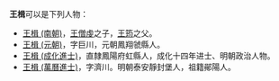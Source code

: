 '''王楫'''可以是下列人物：
*[[王楫_(南朝)|王楫 (南朝)]]，[[王僧虔|王僧虔]]之子，[[王筠_(南朝)|王筠]]之父。
*[[王楫_(元朝)|王楫 (元朝)]]，字巨川，元朝鳳翔虢縣人。
*[[王楫_(成化進士)|王楫 (成化進士)]]，直隸鳳陽府虹縣人，成化十四年进士、明朝政治人物。
*[[王楫_(萬曆進士)|王楫 (萬曆進士)]]，字濟川。明朝泰安靜封堡人，祖籍鄖陽人。
{{disambig|cat=二字王姓人名消歧义}}